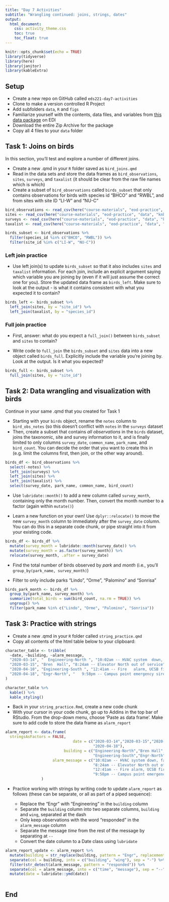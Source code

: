 ```yaml
---
title: "Day 7 Activities"
subtitle: "Wrangling continued: joins, strings, dates"
output: 
  html_document:
    css: activity_theme.css
    toc: true
    toc_float: true
---
```


```r
knitr::opts_chunk$set(echo = TRUE)
library(tidyverse)
library(here)
library(janitor)
library(kableExtra)
```

## Setup

- Create a new repo on GitHub called `eds221-day7-activities`
- Clone to make a version controlled R Project
- Add subfolders `data`, `R` and `figs`
- Familiarize yourself with the contents, data files, and variables from [this data package](https://portal.edirepository.org/nis/mapbrowse?packageid=knb-lter-cap.256.9) on EDI
- Download the entire Zip Archive for the package
- Copy all 4 files to your `data` folder

## Task 1: Joins on birds

In this section, you'll test and explore a number of different joins. 

- Create a new .qmd in your `R` folder saved as `bird_joins.qmd`
- Read in the data sets and store the data frames as `bird_observations`, `sites`, `surveys`, and `taxalist` (it should be clear from the raw file names which is which)
- Create a subset of `bird_observations` called `birds_subset` that only contains observations for birds with species id "BHCO" and "RWBL", and from sites with site ID "LI-W" and "NU-C"

```r
bird_observations <- read_csv(here("course-materials", "eod-practice", "data", "knb-lter-cap_256_9", "52_pp52_birds_1.csv"))
sites <- read_csv(here("course-materials", "eod-practice", "data", "knb-lter-cap_256_9", "52_pp52_sites_1.csv"))
surveys <- read_csv(here("course-materials", "eod-practice", "data", "knb-lter-cap_256_9", "52_pp52_surveys_1.csv"))
taxalist <- read_csv(here("course-materials", "eod-practice", "data", "knb-lter-cap_256_9", "52_pp52_taxalist_1.csv"))

birds_subset <- bird_observations %>% 
  filter(species_id %in% c("BHCO", "RWBL")) %>% 
  filter(site_id %in% c("LI-W", "NU-C"))
```

### Left join practice

- Use left join(s) to update `birds_subset` so that it also includes `sites` and `taxalist` information. For each join, include an explicit argument saying which variable you are joining by (even if it will just assume the correct one for you). Store the updated data frame as `birds_left`. Make sure to look at the output - is what it contains consistent with what you expected it to contain?  
```r
birds_left <- birds_subset %>% 
  left_join(sites, by = "site_id") %>% 
  left_join(taxalist, by = "species_id")
```

### Full join practice

- First, answer: what do you expect a `full_join()` between `birds_subset` and `sites` to contain? 

- Write code to `full_join` the `birds_subset` and `sites` data into a new object called `birds_full`. Explicitly include the variable you're joining by. Look at the output. Is it what you expected? 

```r
birds_full <- birds_subset %>% 
  full_join(sites, by = "site_id")
```

## Task 2: Data wrangling and visualization with birds

Continue in your same .qmd that you created for Task 1

- Starting with your `birds` object, rename the `notes` column to `bird_obs_notes` (so this doesn't conflict with `notes` in the `surveys` dataset
- Then, create a subset that contains *all observations* in the `birds` dataset, joins the taxonomic, site and survey information to it, and is finally limited to only columns `survey_date`, `common_name`, `park_name`, and `bird_count`. You can decide the order that you want to create this in (e.g. limit the columns first, then join, or the other way around).

```r
birds_df <- bird_observations %>% 
  select(-notes) %>% 
  left_join(surveys) %>% 
  left_join(sites) %>% 
  left_join(taxalist) %>% 
  select(survey_date, park_name, common_name, bird_count)
```

- Use `lubridate::month()` to add a new column called `survey_month`, containing only the month number. Then, convert the month number to a factor (again within `mutate()`)

- Learn a new function on your own! Use `dplyr::relocate()` to move the new `survey_month` column to immediately after the `survey_date` column. You can do this in a separate code chunk, or pipe straight into it from your existing code. 

```r
birds_df <- birds_df %>% 
  mutate(survey_month = lubridate::month(survey_date)) %>% 
  mutate(survey_month = as.factor(survey_month)) %>% 
  relocate(survey_month, .after = survey_date)
```

- Find the total number of birds observed by *park* and *month* (i.e., you'll `group_by(park_name, survey_month)`)

- Filter to only include parks "Lindo", "Orme", "Palomino" and "Sonrisa"

```r
birds_park_month <- birds_df %>% 
  group_by(park_name, survey_month) %>% 
  summarize(total_birds = sum(bird_count, na.rm = TRUE)) %>% 
  ungroup() %>% 
  filter(park_name %in% c("Lindo", "Orme", "Palomino", "Sonrisa"))
```

## Task 3: Practice with strings

- Create a new .qmd in your `R` folder called `string_practice.qmd`
- Copy all contents of the html table below to your clipboard: 

```r
character_table <- tribble(
  ~date, ~building, ~alarm_message,
  "2020-03-14", "  Engineering-North ", "10:02am -- HVAC system  down, facilities management alerted ",
  "2020-03-15", "Bren  Hall", "8:24am -- Elevator North out of service",
  "2020-04-10", "Engineering-South ", "12:41am -- Fire   alarm, UCSB fire responded and cleared",
  "2020-04-18", "Engr-North", "   9:58pm -- Campus point emergency siren, UCPD responded"
)

character_table %>% 
  kable() %>% 
  kable_styling()
```

- Back in your `string_practice.Rmd`, create a new code chunk
- With your cursor in your code chunk, go up to Addins in the top bar of RStudio. From the drop-down menu, choose 'Paste as data frame'. Make sure to add code to store the data frame as `alarm_report`

```r
alarm_report <- data.frame(
  stringsAsFactors = FALSE,
                              date = c("2020-03-14","2020-03-15","2020-04-10",
                                       "2020-04-18"),
                          building = c("Engineering-North","Bren Hall",
                                       "Engineering-South","Engr-North"),
                     alarm_message = c("10:02am -- HVAC system down, facilities management alerted",
                                       "8:24am -- Elevator North out of service",
                                       "12:41am -- Fire alarm, UCSB fire responded and cleared",
                                       "9:58pm -- Campus point emergency siren, UCPD responded")
                )

```

- Practice working with strings by writing code to update `alarm_report` as follows (these can be separate, or all as part of a piped sequence): 

  - Replace the "Engr" with "Engineering" in the `building` column
  - Separate the `building` column into two separate columns, `building` and `wing`, separated at the dash
  - Only keep observations with the word "responded" in the `alarm_message` column
  - Separate the message *time* from the rest of the message by separating at `--`
  - Convert the date column to a Date class using `lubridate`
  

```r
alarm_report_update <- alarm_report %>% 
  mutate(building = str_replace(building, pattern = "Engr", replacement = "Engineering")) %>% 
  separate(col = building, into = c("building", "wing"), sep = "-") %>% 
  filter(str_detect(alarm_message, pattern = "responded")) %>% 
  separate(col = alarm_message, into = c("time", "message"), sep = "--") %>% 
  mutate(date = lubridate::ymd(date))
  
```

## End


